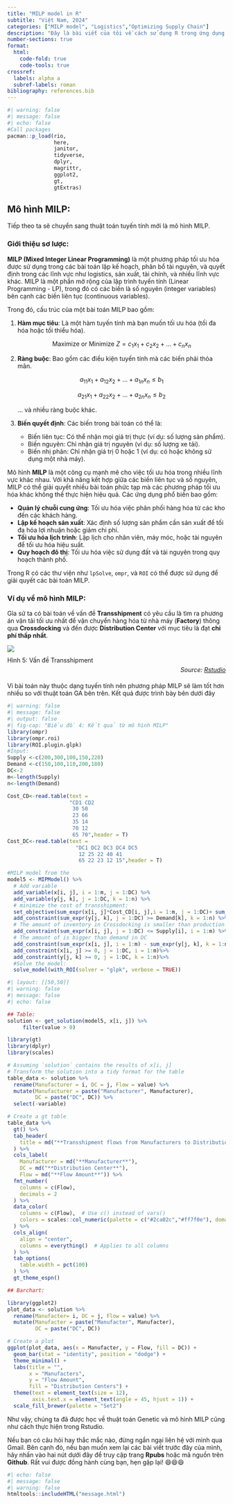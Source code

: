 ```yaml
---
title: "MILP model in R"
subtitle: "Việt Nam, 2024"
categories: ["MILP model", "Logistics","Optimizing Supply Chain"]
description: "Đây là bài viết của tôi về cách sử dụng R trong ứng dụng Genetic Algorithm trong Supply Chain"
number-sections: true
format: 
  html:
    code-fold: true
    code-tools: true
crossref:
  labels: alpha a        
  subref-labels: roman
bibliography: references.bib
---
```


```r
#| warning: false
#| message: false
#| echo: false
#Call packages
pacman::p_load(rio,
               here,
               janitor,
               tidyverse,
               dplyr,
               magrittr,
               ggplot2,
               gt,
               gtExtras)
```

## Mô hình MILP:

Tiếp theo ta sẽ chuyển sang thuật toán tuyến tính mới là mô hình MILP.

### Giới thiệu sơ lược:

**MILP (Mixed Integer Linear Programming)** là một phương pháp tối ưu hóa được sử dụng trong các bài toán lập kế hoạch, phân bổ tài nguyên, và quyết định trong các lĩnh vực như logistics, sản xuất, tài chính, và nhiều lĩnh vực khác. MILP là một phần mở rộng của lập trình tuyến tính (Linear Programming - LP), trong đó có các biến là số nguyên (integer variables) bên cạnh các biến liên tục (continuous variables).

Trong đó, cấu trúc của một bài toán MILP bao gồm:

1.  **Hàm mục tiêu**: Là một hàm tuyến tính mà bạn muốn tối ưu hóa (tối đa hóa hoặc tối thiểu hóa).

    $$
    \text{Maximize or Minimize } Z = c_1x_1 + c_2x_2 + \ldots + c_nx_n
    $$

2.  **Ràng buộc**: Bao gồm các điều kiện tuyến tính mà các biến phải thỏa mãn.

    $$
    a_{11}x_1 + a_{12}x_2 + \ldots + a_{1n}x_n \leq b_1
    $$

    $$
    a_{21}x_1 + a_{22}x_2 + \ldots + a_{2n}x_n \leq b_2
    $$

    ... và nhiều ràng buộc khác.

3.  **Biến quyết định**: Các biến trong bài toán có thể là:

    -   Biến liên tục: Có thể nhận mọi giá trị thực (ví dụ: số lượng sản phẩm).
    -   Biến nguyên: Chỉ nhận giá trị nguyên (ví dụ: số lượng xe tải).
    -   Biến nhị phân: Chỉ nhận giá trị 0 hoặc 1 (ví dụ: có hoặc không sử dụng một nhà máy).

Mô hình **MILP** là một công cụ mạnh mẽ cho việc tối ưu hóa trong nhiều lĩnh vực khác nhau. Với khả năng kết hợp giữa các biến liên tục và số nguyên, MILP có thể giải quyết nhiều bài toán phức tạp mà các phương pháp tối ưu hóa khác không thể thực hiện hiệu quả. Các ứng dụng phổ biến bao gồm:

-   **Quản lý chuỗi cung ứng**: Tối ưu hóa việc phân phối hàng hóa từ các kho đến các khách hàng.
-   **Lập kế hoạch sản xuất**: Xác định số lượng sản phẩm cần sản xuất để tối đa hóa lợi nhuận hoặc giảm chi phí.
-   **Tối ưu hóa lịch trình**: Lập lịch cho nhân viên, máy móc, hoặc tài nguyên để tối ưu hóa hiệu suất.
-   **Quy hoạch đô thị**: Tối ưu hóa việc sử dụng đất và tài nguyên trong quy hoạch thành phố.

Trong R có các thư viện như `lpSolve`, `ompr`, và `ROI` có thể được sử dụng để giải quyết các bài toán MILP.

### Ví dụ về mô hình MILP:

Gỉa sử ta có bài toán về vấn đề **Transshipment** có yêu cầu là tìm ra phương án vận tải tối ưu nhất để vận chuyển hàng hóa từ nhà máy (**Factory**) thông qua **Crossdocking** và đến được **Distribution Center** với mục tiêu là đạt **chi phí thấp nhất**.

```{=html}
<div style="text-align: center; margin-bottom: 20px;">
  <img src="img/transshipment.png" style="max-width: 100%; height: auto; display: block; margin: 0 auto;">
  
  <!-- Picture Name -->
  <div style="text-align: left; margin-top: 10px;">
    Hình 5: Vấn đề Transshipment
  </div>
  
  <!-- Source Link -->
  <div style="text-align: right; font-style: italic; margin-top: 5px;">
    Source: <a href="https://posit.co/download/rstudio-desktop/">Rstudio</a>
  </div>
</div>
```

Vì bài toán này thuộc dạng tuyến tính nên phương pháp MILP sẽ làm tốt hơn nhiều so với thuật toán GA bên trên. Kết quả được trình bày bên dưới đây

```r
#| warning: false
#| message: false
#| output: false
#| fig-cap: "Biểu đồ 4: Kết quả từ mô hình MILP"
library(ompr)
library(ompr.roi)
library(ROI.plugin.glpk)
#Input:
Supply <-c(200,300,100,150,220)
Demand <-c(150,100,110,200,180)
DC<-2
m<-length(Supply)
n<-length(Demand)

Cost_CD<-read.table(text = 
                    "CD1 CD2
                     30 50
                     23 66
                     35 14
                     70 12
                     65 70",header = T)
Cost_DC<-read.table(text = 
                      "DC1 DC2 DC3 DC4 DC5
                       12 25 22 40 41
                       65 22 23 12 15",header = T)

#MILP model from the 
model5 <- MIPModel() %>%
  # Add variable
  add_variable(x[i, j], i = 1:m, j = 1:DC) %>%
  add_variable(y[j, k], j = 1:DC, k = 1:n) %>%
  # minimize the cost of transshipment:
  set_objective(sum_expr(x[i, j]*Cost_CD[i, j],i = 1:m, j = 1:DC)+ sum_expr(y[j, k]*Cost_DC[j, k], k = 1:n, j = 1:DC),"min") %>%
  add_constraint(sum_expr(y[j, k], j = 1:DC) >= Demand[k], k = 1:n) %>%
  # The amount of inventory in Crossdocking is smaller than production goods
  add_constraint(sum_expr(x[i, j], j = 1:DC) <= Supply[i], i = 1:m) %>% 
  # The amount of is bigger than demand in DC
  add_constraint(sum_expr(x[i, j], i = 1:m) - sum_expr(y[j, k], k = 1:n) >= 0,j = 1:DC) %>%
  add_constraint(x[i, j] >= 0, j = 1:DC, i = 1:m)%>% 
  add_constraint(y[j, k] >= 0, j = 1:DC, k = 1:n)%>% 
  #Solve the model:
  solve_model(with_ROI(solver = "glpk", verbose = TRUE))
```

```r
#| layout: [[50,50]]
#| warning: false
#| message: false
#| echo: false

## Table:
solution <- get_solution(model5, x[i, j]) %>% 
     filter(value > 0)

library(gt)
library(dplyr)
library(scales)  

# Assuming `solution` contains the results of x[i, j]
# Transform the solution into a tidy format for the table
table_data <- solution %>%
  rename(Manufacturer = i, DC = j, Flow = value) %>%
  mutate(Manufacturer = paste("Manufacturer", Manufacturer),
         DC = paste("DC", DC)) %>% 
  select(-variable)

# Create a gt table
table_data %>%
  gt() %>%
  tab_header(
    title = md("**Transshipment flows from Manufacturers to Distribution Centers**")
  ) %>%
  cols_label(
    Manufacturer = md("**Manufacturer**"),
    DC = md("**Distribution Center**"),
    Flow = md("**Flow Amount**")) %>%
  fmt_number(
    columns = c(Flow),
    decimals = 2
  ) %>%
  data_color(
    columns = c(Flow),  # Use c() instead of vars()
    colors = scales::col_numeric(palette = c("#2ca02c","#ff7f0e"), domain = NULL)
  ) %>%
  cols_align(
    align = "center",
    columns = everything()  # Applies to all columns
  ) %>%
  tab_options(
    table.width = pct(100)
  ) %>% 
  gt_theme_espn()

## Barchart:

library(ggplot2)
plot_data <- solution %>%
  rename(Manufacter= i, DC = j, Flow = value) %>%
  mutate(Manufacter = paste("Manufacter", Manufacter),
         DC = paste("DC", DC))

# Create a plot
ggplot(plot_data, aes(x = Manufacter, y = Flow, fill = DC)) +
  geom_bar(stat = "identity", position = "dodge") +
  theme_minimal() +
  labs(title = "",
       x = "Manufacters",
       y = "Flow Amount",
       fill = "Distribution Centers") +
  theme(text = element_text(size = 12),
        axis.text.x = element_text(angle = 45, hjust = 1)) +
  scale_fill_brewer(palette = "Set2")
```

Như vậy, chúng ta đã được học về thuật toán Genetic và mô hình MILP cũng như cách thực hiện trong Rstudio.

Nếu bạn có câu hỏi hay thắc mắc nào, đừng ngần ngại liên hệ với mình qua Gmail. Bên cạnh đó, nếu bạn muốn xem lại các bài viết trước đây của mình, hãy nhấn vào hai nút dưới đây để truy cập trang **Rpubs** hoặc mã nguồn trên **Github**. Rất vui được đồng hành cùng bạn, hẹn gặp lại! 😄😄😄


```r
#| echo: false
#| message: false
#| warning: false
htmltools::includeHTML("message.html")
```
